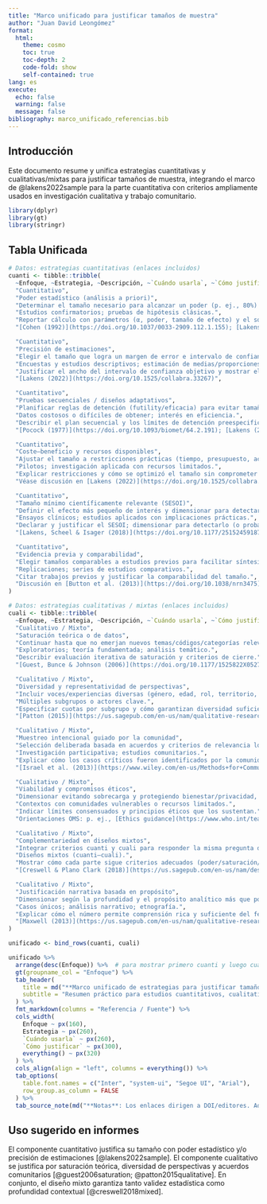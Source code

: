 ```yaml
---
title: "Marco unificado para justificar tamaños de muestra"
author: "Juan David Leongómez"
format:
  html:
    theme: cosmo
    toc: true
    toc-depth: 2
    code-fold: show
    self-contained: true
lang: es
execute:
  echo: false
  warning: false
  message: false
bibliography: marco_unificado_referencias.bib
---
```


## Introducción

Este documento resume y unifica estrategias cuantitativas y cualitativas/mixtas para justificar tamaños de muestra, integrando el marco de @lakens2022sample para la parte cuantitativa con criterios ampliamente usados en investigación cualitativa y trabajo comunitario.

```r
library(dplyr)
library(gt)
library(stringr)
```

## Tabla Unificada

```r
# Datos: estrategias cuantitativas (enlaces incluidos)
cuanti <- tibble::tribble(
  ~Enfoque, ~Estrategia, ~Descripción, ~`Cuándo usarla`, ~`Cómo justificar`, ~`Referencia / Fuente`,
  "Cuantitativo",
  "Poder estadístico (análisis a priori)",
  "Determinar el tamaño necesario para alcanzar un poder (p. ej., 80%) dado un tamaño de efecto esperado y α.",
  "Estudios confirmatorios; pruebas de hipótesis clásicas.",
  "Reportar cálculo con parámetros (α, poder, tamaño de efecto) y el software utilizado.",
  "[Cohen (1992)](https://doi.org/10.1037/0033-2909.112.1.155); [Lakens (2022)](https://doi.org/10.1525/collabra.33267)",

  "Cuantitativo",
  "Precisión de estimaciones",
  "Elegir el tamaño que logra un margen de error e intervalo de confianza deseados para el parámetro.",
  "Encuestas y estudios descriptivos; estimación de medias/proporciones.",
  "Justificar el ancho del intervalo de confianza objetivo y mostrar el tamaño que lo alcanza.",
  "[Lakens (2022)](https://doi.org/10.1525/collabra.33267)",

  "Cuantitativo",
  "Pruebas secuenciales / diseños adaptativos",
  "Planificar reglas de detención (futility/eficacia) para evitar tamaños fijos cuando la evidencia sea suficiente.",
  "Datos costosos o difíciles de obtener; interés en eficiencia.",
  "Describir el plan secuencial y los límites de detención preespecificados.",
  "[Pocock (1977)](https://doi.org/10.1093/biomet/64.2.191); [Lakens (2022)](https://doi.org/10.1525/collabra.33267)",

  "Cuantitativo",
  "Coste–beneficio y recursos disponibles",
  "Ajustar el tamaño a restricciones prácticas (tiempo, presupuesto, acceso a participantes) manteniendo la validez.",
  "Pilotos; investigación aplicada con recursos limitados.",
  "Explicar restricciones y cómo se optimizó el tamaño sin comprometer el objetivo principal.",
  "Véase discusión en [Lakens (2022)](https://doi.org/10.1525/collabra.33267)",

  "Cuantitativo",
  "Tamaño mínimo científicamente relevante (SESOI)",
  "Definir el efecto más pequeño de interés y dimensionar para detectarlo con poder suficiente.",
  "Ensayos clínicos; estudios aplicados con implicaciones prácticas.",
  "Declarar y justificar el SESOI; dimensionar para detectarlo (o probar equivalencia).",
  "[Lakens, Scheel & Isager (2018)](https://doi.org/10.1177/2515245918770963)",

  "Cuantitativo",
  "Evidencia previa y comparabilidad",
  "Elegir tamaños comparables a estudios previos para facilitar síntesis e interpretación conjunta.",
  "Replicaciones; series de estudios comparativos.",
  "Citar trabajos previos y justificar la comparabilidad del tamaño.",
  "Discusión en [Button et al. (2013)](https://doi.org/10.1038/nrn3475); [Lakens (2022)](https://doi.org/10.1525/collabra.33267)"
)

# Datos: estrategias cualitativas / mixtas (enlaces incluidos)
cuali <- tibble::tribble(
  ~Enfoque, ~Estrategia, ~Descripción, ~`Cuándo usarla`, ~`Cómo justificar`, ~`Referencia / Fuente`,
  "Cualitativo / Mixto",
  "Saturación teórica o de datos",
  "Continuar hasta que no emerjan nuevos temas/códigos/categorías relevantes.",
  "Exploratorios; teoría fundamentada; análisis temático.",
  "Describir evaluación iterativa de saturación y criterios de cierre.",
  "[Guest, Bunce & Johnson (2006)](https://doi.org/10.1177/1525822X05279903); [Saunders et al. (2018)](https://doi.org/10.1007/s11135-017-0574-8)",

  "Cualitativo / Mixto",
  "Diversidad y representatividad de perspectivas",
  "Incluir voces/experiencias diversas (género, edad, rol, territorio, etc.).",
  "Múltiples subgrupos o actores clave.",
  "Especificar cuotas por subgrupo y cómo garantizan diversidad suficiente.",
  "[Patton (2015)](https://us.sagepub.com/en-us/nam/qualitative-research-evaluation-methods/book232962)",

  "Cualitativo / Mixto",
  "Muestreo intencional guiado por la comunidad",
  "Selección deliberada basada en acuerdos y criterios de relevancia local.",
  "Investigación participativa; estudios comunitarios.",
  "Explicar cómo los casos críticos fueron identificados por la comunidad.",
  "[Israel et al. (2013)](https://www.wiley.com/en-us/Methods+for+Community-Based+Participatory+Research+for+Health%2C+2nd+Edition-p-9781118021866)",

  "Cualitativo / Mixto",
  "Viabilidad y compromisos éticos",
  "Dimensionar evitando sobrecarga y protegiendo bienestar/privacidad, según acuerdos locales.",
  "Contextos con comunidades vulnerables o recursos limitados.",
  "Indicar límites consensuados y principios éticos que los sustentan.",
  "Orientaciones OMS: p. ej., [Ethics guidance](https://www.who.int/teams/health-ethics-governance)",

  "Cualitativo / Mixto",
  "Complementariedad en diseños mixtos",
  "Integrar criterios cuanti y cuali para responder la misma pregunta desde lógicas distintas.",
  "Diseños mixtos (cuanti–cuali).",
  "Mostrar cómo cada parte sigue criterios adecuados (poder/saturación/diversidad).",
  "[Creswell & Plano Clark (2018)](https://us.sagepub.com/en-us/nam/designing-and-conducting-mixed-methods-research/book241842)",

  "Cualitativo / Mixto",
  "Justificación narrativa basada en propósito",
  "Dimensionar según la profundidad y el propósito analítico más que por un número fijo.",
  "Casos únicos; análisis narrativo; etnografía.",
  "Explicar cómo el número permite comprensión rica y suficiente del fenómeno.",
  "[Maxwell (2013)](https://us.sagepub.com/en-us/nam/qualitative-research-design/book226602)"
)

unificado <- bind_rows(cuanti, cuali)

unificado %>%
  arrange(desc(Enfoque)) %>%  # para mostrar primero cuanti y luego cuali/mixto o al gusto
  gt(groupname_col = "Enfoque") %>%
  tab_header(
    title = md("**Marco unificado de estrategias para justificar tamaños de muestra**"),
    subtitle = "Resumen práctico para estudios cuantitativos, cualitativos y mixtos"
  ) %>%
  fmt_markdown(columns = "Referencia / Fuente") %>%
  cols_width(
    Enfoque ~ px(160),
    Estrategia ~ px(260),
    `Cuándo usarla` ~ px(260),
    `Cómo justificar` ~ px(300),
    everything() ~ px(320)
  ) %>%
  cols_align(align = "left", columns = everything()) %>%
  tab_options(
    table.font.names = c("Inter", "system-ui", "Segoe UI", "Arial"),
    row_group.as_column = FALSE
  ) %>%
  tab_source_note(md("**Notas**: Los enlaces dirigen a DOI/editores. Adapta los ejemplos y parámetros a tu contexto y preregistro."))
```

## Uso sugerido en informes

El componente cuantitativo justifica su tamaño con poder estadístico y/o precisión de estimaciones [@lakens2022sample]. El componente cualitativo se justifica por saturación teórica, diversidad de perspectivas y acuerdos comunitarios [@guest2006saturation; @patton2015qualitative]. En conjunto, el diseño mixto garantiza tanto validez estadística como profundidad contextual [@creswell2018mixed].
